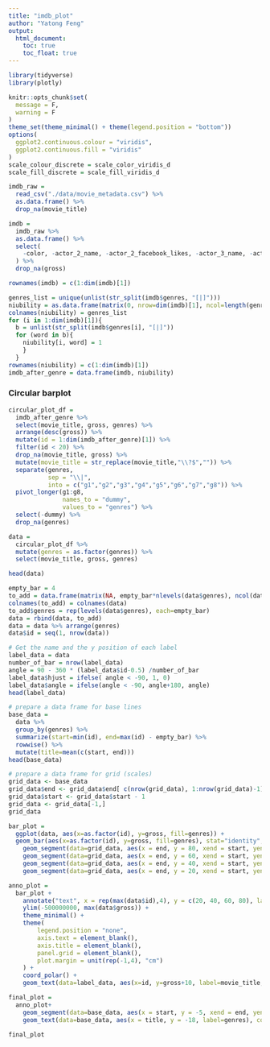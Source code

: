 ```yaml
---
title: "imdb_plot"
author: "Yatong Feng"
output: 
  html_document:
    toc: true
    toc_float: true
---
```


```r
library(tidyverse)
library(plotly)

knitr::opts_chunk$set(
  message = F,
  warning = F
)
theme_set(theme_minimal() + theme(legend.position = "bottom"))
options(
  ggplot2.continuous.colour = "viridis",
  ggplot2.continuous.fill = "viridis"
)
scale_colour_discrete = scale_color_viridis_d
scale_fill_discrete = scale_fill_viridis_d
```

```r
imdb_raw = 
  read_csv("./data/movie_metadata.csv") %>% 
  as.data.frame() %>% 
  drop_na(movie_title)
```


```r
imdb = 
  imdb_raw %>%
  as.data.frame() %>% 
  select(
    -color, -actor_2_name, -actor_2_facebook_likes, -actor_3_name, -actor_3_facebook_likes, -facenumber_in_poster, -movie_imdb_link, -content_rating, -plot_keywords
  ) %>%
  drop_na(gross)

rownames(imdb) = c(1:dim(imdb)[1])
```

```r
genres_list = unique(unlist(str_split(imdb$genres, "[|]")))
niubility = as.data.frame(matrix(0, nrow=dim(imdb)[1], ncol=length(genres_list)))
colnames(niubility) = genres_list
for (i in 1:dim(imdb)[1]){
  b = unlist(str_split(imdb$genres[i], "[|]"))
  for (word in b){
    niubility[i, word] = 1
    }
  }
rownames(niubility) = c(1:dim(imdb)[1])
imdb_after_genre = data.frame(imdb, niubility)
```

### Circular barplot

```r
circular_plot_df = 
  imdb_after_genre %>% 
  select(movie_title, gross, genres) %>% 
  arrange(desc(gross)) %>% 
  mutate(id = 1:dim(imdb_after_genre)[1]) %>% 
  filter(id < 20) %>%
  drop_na(movie_title, gross) %>% 
  mutate(movie_title = str_replace(movie_title,"\\?$","")) %>% 
  separate(genres,
           sep = "\\|",
           into = c("g1","g2","g3","g4","g5","g6","g7","g8")) %>% 
  pivot_longer(g1:g8,
               names_to = "dummy",
               values_to = "genres") %>%
  select(-dummy) %>% 
  drop_na(genres)
```


```r
data = 
  circular_plot_df %>% 
  mutate(genres = as.factor(genres)) %>% 
  select(movie_title, gross, genres)

head(data)
```

```r
empty_bar = 4
to_add = data.frame(matrix(NA, empty_bar*nlevels(data$genres), ncol(data)))
colnames(to_add) = colnames(data)
to_add$genres = rep(levels(data$genres), each=empty_bar)
data = rbind(data, to_add)
data = data %>% arrange(genres)
data$id = seq(1, nrow(data))
```


```r
# Get the name and the y position of each label
label_data = data
number_of_bar = nrow(label_data)
angle = 90 - 360 * (label_data$id-0.5) /number_of_bar   
label_data$hjust = ifelse( angle < -90, 1, 0)
label_data$angle = ifelse(angle < -90, angle+180, angle)
head(label_data)
```


```r
# prepare a data frame for base lines
base_data =
  data %>% 
  group_by(genres) %>% 
  summarize(start=min(id), end=max(id) - empty_bar) %>% 
  rowwise() %>% 
  mutate(title=mean(c(start, end)))
head(base_data)

# prepare a data frame for grid (scales)
grid_data <- base_data
grid_data$end <- grid_data$end[ c(nrow(grid_data), 1:nrow(grid_data)-1)] + 1
grid_data$start <- grid_data$start - 1
grid_data <- grid_data[-1,]
grid_data
```


```r
bar_plot = 
  ggplot(data, aes(x=as.factor(id), y=gross, fill=genres)) +   
  geom_bar(aes(x=as.factor(id), y=gross, fill=genres), stat="identity", alpha=0.5) +
    geom_segment(data=grid_data, aes(x = end, y = 80, xend = start, yend = 80), colour = "grey", alpha=1, size=0.3 , inherit.aes = FALSE ) +
    geom_segment(data=grid_data, aes(x = end, y = 60, xend = start, yend = 60), colour = "grey", alpha=1, size=0.3 , inherit.aes = FALSE ) +
    geom_segment(data=grid_data, aes(x = end, y = 40, xend = start, yend = 40), colour = "grey", alpha=1, size=0.3 , inherit.aes = FALSE ) +
    geom_segment(data=grid_data, aes(x = end, y = 20, xend = start, yend = 20), colour = "grey", alpha=1, size=0.3 , inherit.aes = FALSE ) 

anno_plot = 
  bar_plot +
    annotate("text", x = rep(max(data$id),4), y = c(20, 40, 60, 80), label = c("20", "40", "60", "80") , color="grey", size=3 , angle=0, fontface="bold", hjust=1) +
    ylim(-500000000, max(data$gross)) +
    theme_minimal() +
    theme(
        legend.position = "none",
        axis.text = element_blank(),
        axis.title = element_blank(),
        panel.grid = element_blank(),
        plot.margin = unit(rep(-1,4), "cm") 
    ) +
    coord_polar() + 
    geom_text(data=label_data, aes(x=id, y=gross+10, label=movie_title, hjust=hjust), color="black", fontface="bold",alpha=0.6, size=2.5, angle= label_data$angle, inherit.aes = FALSE) 

final_plot = 
  anno_plot+
    geom_segment(data=base_data, aes(x = start, y = -5, xend = end, yend = -5), colour = "black", alpha=0.8, size=0.6 , inherit.aes = FALSE)+
    geom_text(data=base_data, aes(x = title, y = -18, label=genres), colour = "black", alpha=0.6, size=3, fontface="bold", inherit.aes = FALSE)

final_plot
```

